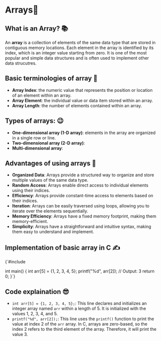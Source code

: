 
# Arrays🐶

## What is an Array? 📚

An **array** is a collection of elements of the same data type that are stored in contiguous memory locations. 
Each element in the array is identified by its index, which is an integer value starting from zero.
It is one of the most popular and simple data structures and is often used to implement other data strucutres.

## Basic terminologies of array 🔧
- **Array Index**: the numeric value that represents the position or location of an element within an array.
- **Array Element**: the individual value or data item stored within an array.
- **Array Length**: the number of elements contained within an array.

## Types of arrays: 😉
- **One-dimensional array (1-D array)**: elements in the array are organized in a single row or line.
- **Two-dimensional array (2-D array)**: 
- **Multi-dimensional array**:

## Advantages of using arrays 🎉
- **Organized Data**: Arrays provide a structured way to organize and store multiple values of the same data type.
- **Random Access**: Arrays enable direct access to individual elements using their indices.
- **Efficiency**: Arrays provide constant-time access to elements based on their indices.
- **Iteration**: Arrays can be easily traversed using loops, allowing you to iterate over the elements sequentially. 
- **Memory Efficiency**: Arrays have a fixed memory footprint, making them memory-efficient.
- **Simplicity**: Arrays have a straightforward and intuitive syntax, making them easy to understand and implement.

## Implementation of basic array in C ✍️

<CodeBlock>
  {`#include <stdio.h>

int main() {
   int arr[5] = {1, 2, 3, 4, 5};
   printf("%d", arr[2]); // Output: 3
   return 0;
}`}
</CodeBlock>

## Code explaination 😎
- `int arr[5] = {1, 2, 3, 4, 5};`: This line declares and initializes an integer array named `arr` within a length of 5. It is initialized with the values 1, 2, 3, 4, and 5.
- `printf("%d", arr[2]);`: This line uses the `printf()` function to print the value at index 2 of the `arr` array. In C, arrays are zero-based, so the index 2 refers to the third element of the array. Therefore, it will print the value 3.
